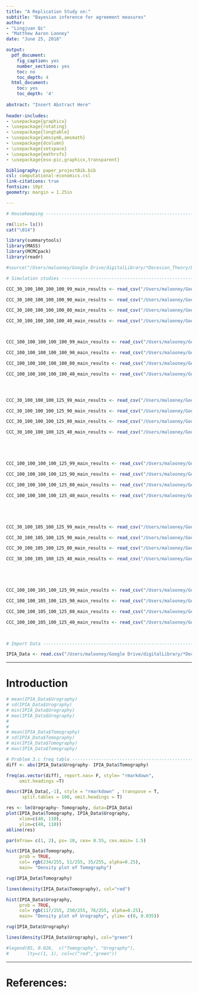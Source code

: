 ```yaml
---
title: "A Replication Study on:"
subtitle: "Bayesian inference for agreement measures"
author:
- "Lingjuan Qi"
- "Matthew Aaron Looney"
date: "June 25, 2018"

output:
  pdf_document:
    fig_caption: yes
    number_sections: yes
    toc: no
    toc_depth: 4
  html_document:
    toc: yes
    toc_depth: '4'
    
abstract: "Insert Abstract Here"
    
header-includes:
- \usepackage{graphicx}
- \usepackage{rotating}
- \usepackage{longtable}
- \usepackage{amssymb,amsmath}
- \usepackage{dcolumn}
- \usepackage{setspace}
- \usepackage{mathrsfs}
- \usepackage{eso-pic,graphicx,transparent}

bibliography: paper_projectBib.bib
csl: computational-economics.csl
link-citations: true
fontsize: 10pt
geometry: margin = 1.25in

---
```


```r

# Housekeeping ----------------------------------------------------------------

rm(list= ls())
cat("\014")

library(summarytools)
library(MASS)
library(MCMCpack)
library(readr)

#source("/Users/malooney/Google Drive/digitalLibrary/*Decesion_Theory/Decision_Theory/scripts_and_functions/ccc.ml.R")


```

```r

# Simulation studies ----------------------------------------------------------

CCC_30_100_100_100_100_99_main_results <- read_csv("/Users/malooney/Google Drive/digitalLibrary/*Decesion_Theory/Decision_Theory/data/CCC_30_100_100_100_100_99_main_results.csv", col_types = cols(X1 = col_skip()))

CCC_30_100_100_100_100_90_main_results <- read_csv("/Users/malooney/Google Drive/digitalLibrary/*Decesion_Theory/Decision_Theory/data/CCC_30_100_100_100_100_90_main_results.csv", col_types = cols(X1 = col_skip()))

CCC_30_100_100_100_100_80_main_results <- read_csv("/Users/malooney/Google Drive/digitalLibrary/*Decesion_Theory/Decision_Theory/data/CCC_30_100_100_100_100_80_main_results.csv", col_types = cols(X1 = col_skip()))

CCC_30_100_100_100_100_40_main_results <- read_csv("/Users/malooney/Google Drive/digitalLibrary/*Decesion_Theory/Decision_Theory/data/CCC_30_100_100_100_100_40_main_results.csv", col_types = cols(X1 = col_skip()))



CCC_100_100_100_100_100_99_main_results <- read_csv("/Users/malooney/Google Drive/digitalLibrary/*Decesion_Theory/Decision_Theory/data/CCC_100_100_100_100_100_99_main_results.csv", col_types = cols(X1 = col_skip()))

CCC_100_100_100_100_100_90_main_results <- read_csv("/Users/malooney/Google Drive/digitalLibrary/*Decesion_Theory/Decision_Theory/data/CCC_100_100_100_100_100_90_main_results.csv", col_types = cols(X1 = col_skip()))

CCC_100_100_100_100_100_80_main_results <- read_csv("/Users/malooney/Google Drive/digitalLibrary/*Decesion_Theory/Decision_Theory/data/CCC_100_100_100_100_100_80_main_results.csv", col_types = cols(X1 = col_skip()))

CCC_100_100_100_100_100_40_main_results <- read_csv("/Users/malooney/Google Drive/digitalLibrary/*Decesion_Theory/Decision_Theory/data/CCC_100_100_100_100_100_40_main_results.csv", col_types = cols(X1 = col_skip()))




CCC_30_100_100_100_125_99_main_results <- read_csv("/Users/malooney/Google Drive/digitalLibrary/*Decesion_Theory/Decision_Theory/data/CCC_30_100_100_100_125_99_main_results.csv", col_types = cols(X1 = col_skip()))

CCC_30_100_100_100_125_90_main_results <- read_csv("/Users/malooney/Google Drive/digitalLibrary/*Decesion_Theory/Decision_Theory/data/CCC_30_100_100_100_125_90_main_results.csv", col_types = cols(X1 = col_skip()))

CCC_30_100_100_100_125_80_main_results <- read_csv("/Users/malooney/Google Drive/digitalLibrary/*Decesion_Theory/Decision_Theory/data/CCC_30_100_100_100_125_80_main_results.csv", col_types = cols(X1 = col_skip()))

CCC_30_100_100_100_125_40_main_results <- read_csv("/Users/malooney/Google Drive/digitalLibrary/*Decesion_Theory/Decision_Theory/data/CCC_30_100_100_100_125_40_main_results.csv", col_types = cols(X1 = col_skip()))





CCC_100_100_100_100_125_99_main_results <- read_csv("/Users/malooney/Google Drive/digitalLibrary/*Decesion_Theory/Decision_Theory/data/CCC_100_100_100_100_125_99_main_results.csv", col_types = cols(X1 = col_skip()))

CCC_100_100_100_100_125_90_main_results <- read_csv("/Users/malooney/Google Drive/digitalLibrary/*Decesion_Theory/Decision_Theory/data/CCC_100_100_100_100_125_90_main_results.csv", col_types = cols(X1 = col_skip()))

CCC_100_100_100_100_125_80_main_results <- read_csv("/Users/malooney/Google Drive/digitalLibrary/*Decesion_Theory/Decision_Theory/data/CCC_100_100_100_100_125_80_main_results.csv", col_types = cols(X1 = col_skip()))

CCC_100_100_100_100_125_40_main_results <- read_csv("/Users/malooney/Google Drive/digitalLibrary/*Decesion_Theory/Decision_Theory/data/CCC_100_100_100_100_125_40_main_results.csv", col_types = cols(X1 = col_skip()))





CCC_30_100_105_100_125_99_main_results <- read_csv("/Users/malooney/Google Drive/digitalLibrary/*Decesion_Theory/Decision_Theory/data/CCC_30_100_105_100_125_99_main_results.csv", col_types = cols(X1 = col_skip()))

CCC_30_100_105_100_125_90_main_results <- read_csv("/Users/malooney/Google Drive/digitalLibrary/*Decesion_Theory/Decision_Theory/data/CCC_30_100_105_100_125_90_main_results.csv", col_types = cols(X1 = col_skip()))

CCC_30_100_105_100_125_80_main_results <- read_csv("/Users/malooney/Google Drive/digitalLibrary/*Decesion_Theory/Decision_Theory/data/CCC_30_100_105_100_125_80_main_results.csv", col_types = cols(X1 = col_skip()))

CCC_30_100_105_100_125_40_main_results <- read_csv("/Users/malooney/Google Drive/digitalLibrary/*Decesion_Theory/Decision_Theory/data/CCC_30_100_105_100_125_40_main_results.csv", col_types = cols(X1 = col_skip()))





CCC_100_100_105_100_125_99_main_results <- read_csv("/Users/malooney/Google Drive/digitalLibrary/*Decesion_Theory/Decision_Theory/data/CCC_100_100_105_100_125_99_main_results.csv", col_types = cols(X1 = col_skip()))

CCC_100_100_105_100_125_90_main_results <- read_csv("/Users/malooney/Google Drive/digitalLibrary/*Decesion_Theory/Decision_Theory/data/CCC_100_100_105_100_125_90_main_results.csv", col_types = cols(X1 = col_skip()))

CCC_100_100_105_100_125_80_main_results <- read_csv("/Users/malooney/Google Drive/digitalLibrary/*Decesion_Theory/Decision_Theory/data/CCC_100_100_105_100_125_80_main_results.csv", col_types = cols(X1 = col_skip()))

CCC_100_100_105_100_125_40_main_results <- read_csv("/Users/malooney/Google Drive/digitalLibrary/*Decesion_Theory/Decision_Theory/data/CCC_100_100_105_100_125_40_main_results.csv", col_types = cols(X1 = col_skip()))

  
```

```r

# Import Data -----------------------------------------------------------------

IPIA_Data <- read.csv("/Users/malooney/Google Drive/digitalLibrary/*Decesion_Theory/Decision_Theory/data/IPIA_Data.csv")

```

\newpage

---

# Introduction

\onehalfspacing




```r

# mean(IPIA_Data$Urography)
# sd(IPIA_Data$Urography)
# min(IPIA_Data$Urography)
# max(IPIA_Data$Urography)
# 
# 
# mean(IPIA_Data$Tomography)
# sd(IPIA_Data$Tomography)
# min(IPIA_Data$Tomography)
# max(IPIA_Data$Tomography)

```

```r

# Problem 3.c freq table ------------------------------------------------------
diff <- abs(IPIA_Data$Urography- IPIA_Data$Tomography)

freq(as.vector(diff), report.nas= F, style= "rmarkdown",
     omit.headings =T)
```

```r

descr(IPIA_Data[,-1], style = "rmarkdown" , transpose = T, 
      split.tables = 100, omit.headings = T)


```

```r

res <- lm(Urography~ Tomography, data=IPIA_Data)
plot(IPIA_Data$Tomography, IPIA_Data$Urography, 
     xlim=c(40, 110), 
     ylim=c(40, 110))
abline(res)

```

```r

par(mfrow= c(1, 2), ps= 10, cex= 0.55, cex.main= 1.5)

hist(IPIA_Data$Tomography, 
     prob = TRUE, 
     col= rgb(234/255, 51/255, 35/255, alpha=0.25), 
     main= "Density plot of Tomography")

rug(IPIA_Data$Tomography)

lines(density(IPIA_Data$Tomography), col="red")

hist(IPIA_Data$Urography, 
     prob = TRUE, 
     col= rgb(117/255, 250/255, 76/255, alpha=0.25), 
     main= "Density plot of Urography", ylim= c(0, 0.035))

rug(IPIA_Data$Urography)

lines(density(IPIA_Data$Urography), col="green")

#legend(85, 0.026,  c("Tomography", "Urography"),
#       lty=c(1, 1), col=c("red","green"))

```
























---

# References: